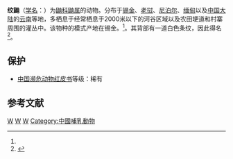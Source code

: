 {{Speciesbox 
| taxon = Mustela strigidorsa
| status = LC
| status_system = iucn3.1
| status_ref = <ref name=iucn>{{IUCN2010|version=2010.3|assessors=Duckworth, J.W., Yonzon, P., Abramov, A. & Timmons, R.J. |year=2008|id=14027|title=Mustela strigidorsa|downloaded=2010-9-26}}</ref>
| image = Mustela strigidorsa.gif
| image_caption = ''Mustela strigidorsa''，19世纪图画
| binomial_authority = (Gray, 1853)<ref name='id481'>{{cite web| url =http://www.bioinfo.cn/db05/BjdwSpecies.php?action=view&id=481| title =纹鼬| work =《中国动物物种编目数据库》| publisher =中国科学院微生物研究所| author =中国科学院动物研究所| accessdate =2009-03-27| deadurl =yes| archiveurl =https://web.archive.org/web/20160305050059/http://www.bioinfo.cn/db05/BjdwSpecies.php?action=view&id=481| archivedate =2016-03-05}}</ref>
}}

'''纹鼬'''（[[学名|学名]]：{{lang|la|''Mustela strigidorsa''}}）为[[鼬科|鼬科]][[鼬属|鼬属]]的动物。分布于[[锡金|锡金]]、[[老挝|老挝]]、[[尼泊尔|尼泊尔]]、[[缅甸|缅甸]]以及[[中国大陆|中国大陆]]的[[云南|云南]]等地，多栖息于经常栖息于2000米以下的河谷区域以及农田埂道和村寨周围的灌丛中。该物种的模式产地在锡金。<ref name='id481'/>。其背部有一道白色条纹，因此得名<ref name=Pocock1941>{{cite book |author=Pocock, R. I. |year=1941 |title=The Fauna of British India, including Ceylon and Burma. Mammalia Vol. II. Carnivora (suborders Aeluroidae (part) and Arctoidae) |location=London |publisher=Taylor and Francis, Ltd. |chapter=Mustela strigidorsa Gray. The Back-striped Weasel |pages=376–380 |chapter-url=https://archive.org/stream/PocockMammalia2/pocock2#page/n407/mode/2up}}</ref>。

==保护==
*[[中国濒危动物红皮书|中国濒危动物红皮书]]等级：稀有

== 参考文献 ==
{{reflist}}

{{taxonbar}}
[[Category:_1853年描述的动物|W]]
[[Category:IUCN红色名录无危物种|W]]
[[Category:鼬属|W]]
[[Category:中國哺乳動物|Category:中國哺乳動物]]
